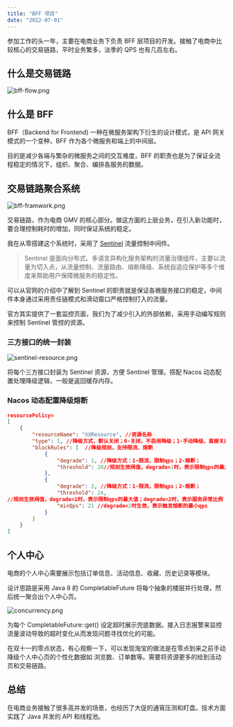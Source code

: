 ```yaml
---
title: "BFF 项目"
date: "2022-07-01"
---
```


参加工作的头一年，主要在电商业务下负责 BFF 层项目的开发。接触了电商中比较核心的交易链路，平时业务繁多，淡季的 QPS 也有几百左右。

## 什么是交易链路

![bff-flow.png](https://vip2.loli.io/2022/07/01/xU4eg91FMwmoTGN.png)

## 什么是 BFF

BFF（Backend for Frontend) 一种在微服务架构下衍生的设计模式，是 API 网关模式的一个变种，BFF 作为各个微服务和端上的中间层。

目的是减少各端与繁杂的微服务之间的交互难度，BFF 的职责也是为了保证全流程稳定的情况下，组织、聚合、编排各服务的数据。

## 交易链路聚合系统

![bff-framwork.png](https://vip2.loli.io/2022/07/01/tmXhL5fHalvGn3S.png)

交易链路，作为电商 GMV 的核心部分。做这方面的上层业务，在引入新功能时，要合理控制耗时的增加，同时保证系统的稳定。

我在从零搭建这个系统时，采用了 [Sentinel](https://github.com/alibaba/Sentinel) 流量控制中间件。

> Sentinel 是面向分布式、多语言异构化服务架构的流量治理组件，主要以流量为切入点，从流量控制、流量路由、熔断降级、系统自适应保护等多个维度来帮助用户保障微服务的稳定性。

可以从官网的介绍中了解到 Sentinel 的职责就是保证各微服务接口的稳定，中间件本身通过采用责任链模式和滑动窗口严格控制打入的流量。

官方其实提供了一套监控页面，我们为了减少引入的外部依赖，采用手动编写规则来控制 Sentinel 管控的资源。

### 三方接口的统一封装

![sentinel-resource.png](https://vip2.loli.io/2022/07/01/gSrCcbeJ4DFusja.png)

将每个三方接口封装为 Sentinel 资源，方便 Sentinel 管理。搭配 Nacos 动态配置处理降级逻辑，一般是返回缓存内存。

### Nacos 动态配置降级熔断

```json
resourcePolicy=
[
    {
        "resourceName": "XXResource", //资源名称
        "type": 1, //降级方式，默认关闭；0-关闭，不启用降级；1-手动降级，直接关闭资源访问；2-自动降级，根据规则配置降级 ;
        "blockRules": [  //降级规则，支持限流、熔断
            {
                "degrade": 1, //降级方式：1-限流，限制qps；2-熔断；
                "threshold": 20//规则生效阀值，degrade=1时，表示限制qps的最大值；degrade=2时，表示服务异常比例
            },
            {
                "degrade": 2, //降级方式：1-限流，限制qps；2-熔断；
                "threshold": 24,
//规则生效阀值，degrade=1时，表示限制qps的最大值；degrade=2时，表示服务异常比例
                "minQps": 21 //degrade=2时生效，表示触发熔断的最小qps
            }
        ]
    }
]
```

## 个人中心

电商的个人中心需要展示包括订单信息、活动信息、收藏、历史记录等模块。

设计思路是采用 Java 8 的 CompletableFuture 将每个抽象的楼层并行处理，然后统一聚合出个人中心页。

![concurrency.png](https://vip2.loli.io/2022/07/01/Rj26QYTD4WdvygX.png)

为每个 CompletableFuture::get() 设定超时展示兜底数据。接入日志报警来监控流量波动导致的超时变化从而发现问题寻找优化的可能。

在双十一的零点状态，有心观察一下，可以发现淘宝的做法是在零点到来之前手动降级个人中心页的个性化数据如 浏览数、订单数等。需要将资源更多的给到活动页和交易链路。

## 总结

在电商业务接触了很多高并发的场景，也经历了大促的通宵压测和盯盘。技术方面实践了 Java 并发的 API 和线程池。
